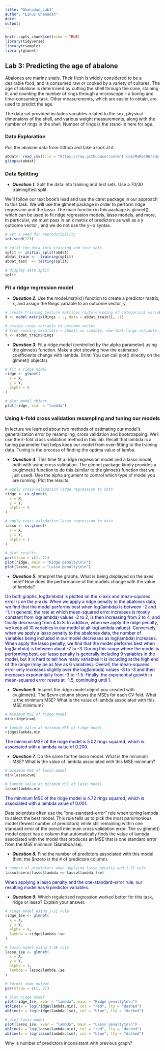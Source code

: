 ```yaml
---
title: "Ghanadan_Lab3"
author: "Linus Ghanadan"
date: 
output: 
---
```


```r
knitr::opts_chunk$set(echo = TRUE)
library(tidyverse)
library(rsample)
library(glmnet)
```

## Lab 3: Predicting the age of abalone

Abalones are marine snails. Their flesh is widely considered to be a desirable food, and is consumed raw or cooked by a variety of cultures. The age of abalone is determined by cutting the shell through the cone, staining it, and counting the number of rings through a microscope -- a boring and time-consuming task. Other measurements, which are easier to obtain, are used to predict the age.

The data set provided includes variables related to the sex, physical dimensions of the shell, and various weight measurements, along with the number of rings in the shell. Number of rings is the stand-in here for age.

### Data Exploration

Pull the abalone data from Github and take a look at it.

```r
abdat<- read_csv(file = "https://raw.githubusercontent.com/MaRo406/eds-232-machine-learning/main/data/abalone-data.csv")
glimpse(abdat)

```

### Data Splitting

-   ***Question 1***. Split the data into training and test sets. Use a 70/30 training/test split.

We'll follow our text book's lead and use the caret package in our approach to this task. We will use the glmnet package in order to perform ridge regression and the lasso. The main function in this package is glmnet(), which can be used to fit ridge regression models, lasso models, and more. In particular, we must pass in an x matrix of predictors as well as a y outcome vector , and we do not use the y∼x syntax.

```r
# set a seed for reproducibility
set.seed(123)

# split the data into training and test sets
split <- initial_split(abdat)
abdat_train <-  training(split)
abdat_test  <- testing(split)

# display data split
split
```


### Fit a ridge regression model

-   ***Question 2***. Use the model.matrix() function to create a predictor matrix, x, and assign the Rings variable to an outcome vector, y.

```r
# create training feature matrices (auto encoding of categorical variables)
X <- model.matrix(Rings ~ ., data = abdat_train)[, -1]

# assign rings variable to outcome vector
# from running skim(data = abdat) in console, see that rings variable is not skewed so will not transform
Y <- abdat_train$Rings
```


-   ***Question 3***. Fit a ridge model (controlled by the alpha parameter) using the glmnet() function. Make a plot showing how the estimated coefficients change with lambda. (Hint: You can call plot() directly on the glmnet() objects).

```r
# fit a ridge model
ridge <- glmnet(
  x = X,
  y = Y,
  alpha = 0
)

# plot model object
plot(ridge, xvar = "lambda")  
```


### Using *k*-fold cross validation resampling and tuning our models

In lecture we learned about two methods of estimating our model's generalization error by resampling, cross validation and bootstrapping. We'll use the *k*-fold cross validation method in this lab. Recall that lambda is a tuning parameter that helps keep our model from over-fitting to the training data. Tuning is the process of finding the optima value of lamba.

-   ***Question 4***. This time fit a ridge regression model and a lasso model, both with using cross validation. The glmnet package kindly provides a cv.glmnet() function to do this (similar to the glmnet() function that we just used). Use the alpha argument to control which type of model you are running. Plot the results.
```r
# apply cross-validation ridge regression to data
ridge <- cv.glmnet(
  x = X,
  y = Y,
  alpha = 0
)

# apply cross-validation lasso regression to data
lasso <- cv.glmnet(
  x = X,
  y = Y,
  alpha = 1
)
  
# plot results
par(mfrow = c(1, 2))
plot(ridge, main = "Ridge penalty\n\n")
plot(lasso, main = "Lasso penalty\n\n")
```


-   ***Question 5***. Interpret the graphs. What is being displayed on the axes here? How does the performance of the models change with the value of lambda?

[On both graphs, log(lambda) is plotted on the x-axis and mean-squared error is on the y-axis. When we apply a ridge penalty to the abalones data, we find that the model performs best when log(lambda) is between -2 and -1. In general, the rate at which mean-squared error increases is mostly constant from log(lambda) values -2 to 2, is then increasing from 2 to 4, and finally decreasing from 4 to 8. In addition, when we apply the ridge penalty, we keep all 10 variables in our model at all log(lambda values). Conversely, when we apply a lasso penalty to the abalones data, the number of variables being included in our model decreases as log(lambda) increases. When apply the lasso penalty, we find that the model performs best when log(lambda) is between about -7 to -3. During this range where the model is performing best, our lasso penalty is generally including 9 variables in the model, but it is hard to tell how many variables it is including at the high end of the range (may be as few as 6 variables). Overall, the mean-squared error only increases slightly over the log(lambda) values -8 to -3 and then increases exponentially from -3 to -1.5. Finally, the exponential growth in mean-squared error resets at -1.5, continuing until 1.]{style="color:navy;"}

-   ***Question 6***. Inspect the ridge model object you created with cv.glmnet(). The \$cvm column shows the MSEs for each CV fold. What is the minimum MSE? What is the value of lambda associated with this MSE minimum?

```r
# minimum MSE of ridge model
min(ridge$cvm)

# lambda value at minimum MSE of ridge model
ridge$lambda.min
```

[The minimum MSE of the ridge model is 5.02 rings squared, which is associated with a lambda value of 0.200.]{style="color:navy;"}

-   ***Question 7***. Do the same for the lasso model. What is the minimum MSE? What is the value of lambda associated with this MSE minimum?
```r
# minimum MSE of lasso model
min(lasso$cvm)

# lambda value at minimum MSE of lasso model
lasso$lambda.min
```

[The minimum MSE of the ridge model is 4.72 rings squared, which is associated with a lambda value of 0.001.]{style="color:navy;"}

Data scientists often use the "one-standard-error" rule when tuning lambda to select the best model. This rule tells us to pick the most parsimonious model (fewest number of predictors) while still remaining within one standard error of the overall minimum cross validation error. The cv.glmnet() model object has a column that automatically finds the value of lambda associated with the model that produces an MSE that is one standard error from the MSE minimum (\$lambda.1se).

-   ***Question 8.*** Find the number of predictors associated with this model (hint: the \$nzero is the \# of predictors column).

```r
# number of predictors when applying lasso penalty and 1-SE rule
lasso$nzero[lasso$lambda == lasso$lambda.1se]
```

[When applying a lasso penalty and the one-standard-error rule, our resulting model has 6 predictor variables.]{style="color:navy;"}

-   ***Question 9*****.** Which regularized regression worked better for this task, ridge or lasso? Explain your answer.

```r
# ridge model using 1-SE rule
ridge_1se <- glmnet(
  x = X,
  y = Y,
  alpha = 0,
  lambda = ridge$lambda.1se
)

# lasso model using 1-SE rule
lasso_1se <- glmnet(
  x = X,
  y = Y,
  alpha = 1,
  lambda = lasso$lambda.1se
)

# format code output
par(mfrow = c(1, 2))

# plot ridge model
plot(ridge_1se, xvar = "lambda", main = "Ridge penalty\n\n")
abline(v = log(ridge$lambda.min), col = "red", lty = "dashed")
abline(v = log(ridge$lambda.1se), col = "blue", lty = "dashed")

# plot lasso model
plot(lasso_1se, xvar = "lambda", main = "Lasso penalty\n\n")
abline(v = log(lasso$lambda.min), col = "red", lty = "dashed")
abline(v = log(lasso$lambda.1se), col = "blue", lty = "dashed")
```

Why is number of predictors inconsistant with previous graph?
